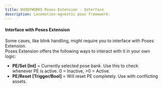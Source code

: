 ```yaml
---
title: BUDDYWORKS Poses Extension - Interface
description: Locomotion-agnostic pose framework.
---
```


#### Interface with Poses Extension
Some cases, like blink handling, might require you to interface with Poses Extension.  
Poses Extension offers the following ways to interact with it in your own logic:  
- **PE/Set [Int]** = Currently selected pose bank. Use this to check whenever PE is active. 0 = Inactive, >0 = Active.
- **PE/Reset [Trigger/Bool]** = Will reset PE completely. Use with conflicting assets.
